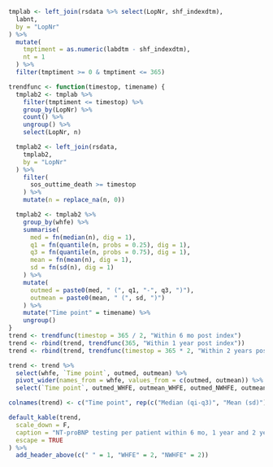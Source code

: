 ```r


tmplab <- left_join(rsdata %>% select(LopNr, shf_indexdtm),
  labnt,
  by = "LopNr"
) %>%
  mutate(
    tmptiment = as.numeric(labdtm - shf_indexdtm),
    nt = 1
  ) %>%
  filter(tmptiment >= 0 & tmptiment <= 365)

trendfunc <- function(timestop, timename) {
  tmplab2 <- tmplab %>%
    filter(tmptiment <= timestop) %>%
    group_by(LopNr) %>%
    count() %>%
    ungroup() %>%
    select(LopNr, n)

  tmplab2 <- left_join(rsdata,
    tmplab2,
    by = "LopNr"
  ) %>%
    filter(
      sos_outtime_death >= timestop
    ) %>%
    mutate(n = replace_na(n, 0))

  tmplab2 <- tmplab2 %>%
    group_by(whfe) %>%
    summarise(
      med = fn(median(n), dig = 1),
      q1 = fn(quantile(n, probs = 0.25), dig = 1),
      q3 = fn(quantile(n, probs = 0.75), dig = 1),
      mean = fn(mean(n), dig = 1),
      sd = fn(sd(n), dig = 1)
    ) %>%
    mutate(
      outmed = paste0(med, " (", q1, "-", q3, ")"),
      outmean = paste0(mean, " (", sd, ")")
    ) %>%
    mutate("Time point" = timename) %>%
    ungroup()
}
trend <- trendfunc(timestop = 365 / 2, "Within 6 mo post index")
trend <- rbind(trend, trendfunc(365, "Within 1 year post index"))
trend <- rbind(trend, trendfunc(timestop = 365 * 2, "Within 2 years post index"))

trend <- trend %>%
  select(whfe, `Time point`, outmed, outmean) %>%
  pivot_wider(names_from = whfe, values_from = c(outmed, outmean)) %>%
  select(`Time point`, outmed_WHFE, outmean_WHFE, outmed_NWHFE, outmean_NWHFE)

colnames(trend) <- c("Time point", rep(c("Median (qi-q3)", "Mean (sd)"), 2))

default_kable(trend,
  scale_down = F,
  caption = "NT-proBNP testing per patient within 6 mo, 1 year and 2 years after the index date",
  escape = TRUE
) %>%
  add_header_above(c(" " = 1, "WHFE" = 2, "NWHFE" = 2))
```
